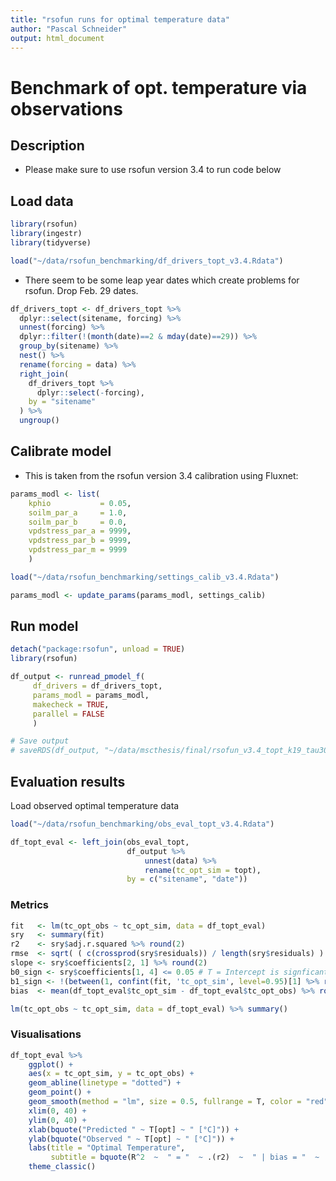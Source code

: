 ```yaml
---
title: "rsofun runs for optimal temperature data"
author: "Pascal Schneider"
output: html_document
---
```


# Benchmark of opt. temperature via observations
## Description

- Please make sure to use rsofun version 3.4 to run code below

## Load data
```r
library(rsofun)
library(ingestr)
library(tidyverse)
```

```r
load("~/data/rsofun_benchmarking/df_drivers_topt_v3.4.Rdata")
```

- There seem to be some leap year dates which create problems for rsofun. Drop Feb. 29 dates.

```r
df_drivers_topt <- df_drivers_topt %>% 
  dplyr::select(sitename, forcing) %>% 
  unnest(forcing) %>% 
  dplyr::filter(!(month(date)==2 & mday(date)==29)) %>% 
  group_by(sitename) %>% 
  nest() %>%
  rename(forcing = data) %>% 
  right_join(
    df_drivers_topt %>% 
      dplyr::select(-forcing),
    by = "sitename"
  ) %>% 
  ungroup()
```


## Calibrate model

- This is taken from the rsofun version 3.4 calibration using Fluxnet:

```r
params_modl <- list(
	kphio           = 0.05,
	soilm_par_a     = 1.0,
	soilm_par_b     = 0.0,
	vpdstress_par_a = 9999,
	vpdstress_par_b = 9999,
	vpdstress_par_m = 9999
	)

load("~/data/rsofun_benchmarking/settings_calib_v3.4.Rdata")

params_modl <- update_params(params_modl, settings_calib)
```


## Run model
```r
detach("package:rsofun", unload = TRUE)
library(rsofun)

df_output <- runread_pmodel_f(
     df_drivers = df_drivers_topt,
     params_modl = params_modl, 
     makecheck = TRUE,
     parallel = FALSE
     )

# Save output
# saveRDS(df_output, "~/data/mscthesis/final/rsofun_v3.4_topt_k19_tau30.rds")
```


## Evaluation results

Load observed optimal temperature data
```r
load("~/data/rsofun_benchmarking/obs_eval_topt_v3.4.Rdata")
```

```r
df_topt_eval <- left_join(obs_eval_topt,
                          df_output %>%
                              unnest(data) %>% 
                              rename(tc_opt_sim = topt),
                          by = c("sitename", "date"))
```


### Metrics
```r
fit   <- lm(tc_opt_obs ~ tc_opt_sim, data = df_topt_eval)
sry   <- summary(fit)
r2    <- sry$adj.r.squared %>% round(2)
rmse  <- sqrt( ( c(crossprod(sry$residuals)) / length(sry$residuals) ) ) %>% round(2)
slope <- sry$coefficients[2, 1] %>% round(2)
b0_sign <- sry$coefficients[1, 4] <= 0.05 # T = Intercept is signficantly different from 0
b1_sign <- !(between(1, confint(fit, 'tc_opt_sim', level=0.95)[1] %>% round(2), confint(fit, 'tc_opt_sim', level=0.95)[2]) %>% round(2)) # T = Slope is significantly different from 1
bias  <- mean(df_topt_eval$tc_opt_sim - df_topt_eval$tc_opt_obs) %>% round(2)
```


```r
lm(tc_opt_obs ~ tc_opt_sim, data = df_topt_eval) %>% summary()
```


### Visualisations
```r
df_topt_eval %>% 
    ggplot() +
    aes(x = tc_opt_sim, y = tc_opt_obs) +
	geom_abline(linetype = "dotted") +
    geom_point() +
	geom_smooth(method = "lm", size = 0.5, fullrange = T, color = "red") +
	xlim(0, 40) +
	ylim(0, 40) +
	xlab(bquote("Predicted " ~ T[opt] ~ " [°C]")) +
	ylab(bquote("Observed " ~ T[opt] ~ " [°C]")) +
	labs(title = "Optimal Temperature",
		 subtitle = bquote(R^2  ~  " = "  ~ .(r2)  ~  " | bias = "  ~ .(bias)  ~  " | slope = "  ~ .(slope) ~  " | RMSE = "  ~ .(rmse))) +
    theme_classic()
```

